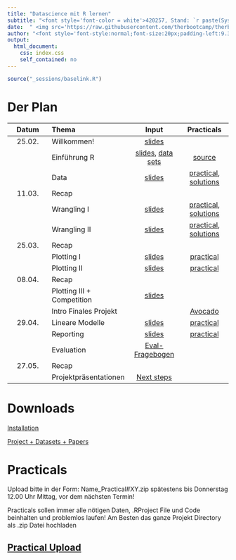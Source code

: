 ```yaml
---
title: "Datascience mit R lernen"
subtitle: "<font style='font-color = white'>420257, Stand: `r paste(Sys.Date())`</font>"
date:  " <img src='https://raw.githubusercontent.com/therbootcamp/therbootcamp.github.io/master/_sessions/_image/by-sa.png' style= 'height:14.7px;vertical-align:baseline'/>"
author: "<font style='font-style:normal;font-size:20px;padding-left:9.3px'>FS 2022</font>"
output:
  html_document:
    css: index.css
    self_contained: no
---
```


```r
source("_sessions/baselink.R")
```

# Der Plan

|Datum|Thema|Input|Practicals|
|:--:|:-|:--:|:--:|
|25.02.| Willkommen! | [slides](_sessions/Welcome/Welcome.html) | | 
|      | Einführung R | [slides](_sessions/IntroToR/IntroToR.html), [data sets](https://michaelschulte.github.io/RDS_FS2022/1_Data/RDS_data.zip) | [source](_sessions/IntroToR/IntroToR_interactive.R) |
|      | Data | [slides](_sessions/Data/Data.html) | [practical](_sessions/Data/Data_practical.html), [solutions](_sessions/Data/Data_practical_solutions.html)|
|11.03.| Recap | | | 
|| Wrangling I | [slides](_sessions/Wrangling/Wrangling.html)|[practical](_sessions/Wrangling/Wrangling_practical.html), [solutions](_sessions/Wrangling/Wrangling_practical_solutions.html)|  
|      | Wrangling II | [slides](_sessions/WranglingII/WranglingII.html) | [practical](_sessions/WranglingII/WranglingII_practical.html), [solutions](_sessions/WranglingII/WranglingII_practical_solutions.html)|
|25.03.| Recap | | | 
|| Plotting I | [slides](_sessions/PlottingI/PlottingI.html) | [practical](_sessions/PlottingI/PlottingI_practicaI.html)<!---, [solutions](_sessions/PlottingI/PlottingI_practicaI_solutions.html)-->| 
|| Plotting II | [slides](_sessions/PlottingII/PlottingII.html) | [practical](_sessions/PlottingII/PlottingII_practical.html)<!---, [solutions](_sessions/PlottingII/PlottingII_practical_solutions.html)-->|
|08.04.| Recap | | | 
|| Plotting III + Competition |[slides](_sessions/PlottingIII/PlottingIII.html)|<!---[Competition](_sessions/PlottingIII/Competition.html)-->| |
||Intro Finales Projekt||[Avocado](_sessions/Project/Final.html)||
|29.04.| Lineare Modelle |[slides](_sessions/LinearModelsI/LinearModelsI.html)| [practical](_sessions/LinearModelsI/LinearModelsI_practical.html)<!---, [solutions](_sessions/LinearModelsI/LinearModelsI_practical_solutions.html)-->| |
|| Reporting | [slides](_sessions/Reporting/Reporting.html)| [practical](_sessions/Reporting/Reporting_practical.html)<!---, [solutions](_sessions/Reporting/Reporting_practical_solutions.html)-->||
|| Evaluation | [Eval-Fragebogen](https://scanserveruls.unibe.ch/evasys/online.php?pswd=LT1PR)|||
|27.05.| Recap | | | 
|| Projektpräsentationen |[Next steps](_sessions/NextSteps/NextSteps.html) | <!---[feedback](https://forms.gle/38LagXxyH2cMHynt8), [evaluation](https://www.dropbox.com/s/lin8heqvmcemyxd/FS21-Seminar_Datascience_mit_R_lernen.pdf?dl=0)--->| 

# Downloads

[Installation](installation.html)

[Project + Datasets + Papers](`r noquote(baselink)`_materials/RDS_Project.zip)

# Practicals

Upload bitte in der Form: Name_Practical#XY.zip spätestens bis Donnerstag 12.00 Uhr Mittag, vor dem nächsten Termin!

Practicals sollen immer alle nötigen Daten, .RProject File und Code beinhalten und problemlos laufen! Am Besten das ganze Projekt Directory als .zip Datei hochladen

<h2>[Practical Upload](https://www.dropbox.com/request/yKJIygRY1BZkpOj3ljMb)</h2>